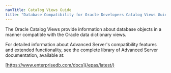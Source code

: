 ```yaml
---
navTitle: Catalog Views Guide
title: "Database Compatibility for Oracle Developers Catalog Views Guide"
---
```


The Oracle Catalog Views provide information about database objects in a manner compatible with the Oracle data dictionary views.

For detailed information about Advanced Server's compatibility features and extended functionality, see the complete library of Advanced Server documentation, available at:

[https://www.enterprisedb.com/docs](/epas/latest/)
